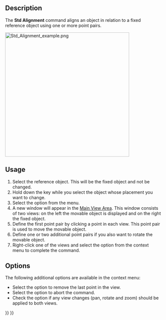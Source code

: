 <languages/>

{{Docnav
|[[Std_TransformManip|TransformManip]]
|[[Std_Edit|Edit]]
|[[Std_Edit_Menu|Std Edit Menu]]
|IconL=Std_TransformManip.svg
|IconR=Std_Edit.svg
|IconC=Freecad.svg
}}

{{GuiCommand
|Name=Std Alignment
|MenuLocation=Edit → Align To…
|Workbenches=All
|SeeAlso=[[Std_Placement|Std Placement]]
}}

==Description==

The '''Std Alignment''' command aligns an object in relation to a fixed reference object using one or more point pairs.

[[Image:Std_Alignment_example.png|400px]]
{{Caption|The command interface after two point pairs have been defined}}

==Usage==

# Select the reference object. This will be the fixed object and not be changed.
# Hold down the {{KEY|Ctrl}} key while you select the object whose placement you want to change.
# Select the {{MenuCommand|Edit → [[Image:Std_Alignment.svg|16px]] Align To…}} option from the menu.
# A new window will appear in the [[Main_View_Area|Main View Area]]. This window consists of two views: on the left the movable object is displayed and on the right the fixed object.
# Define the first point pair by clicking a point in each view. This point pair is used to move the movable object.
# Define one or two additional point pairs if you also want to rotate the movable object.
# Right-click one of the views and select the {{MenuCommand|Align}} option from the context menu to complete the command.

==Options==

The following additional options are available in the context menu:
* Select the {{MenuCommand|Remove Last Point}} option to remove the last point in the view.
* Select the {{MenuCommand|Cancel}} option to abort the command.
* Check the {{MenuCommand|Syncronize Views}} option if any view changes (pan, rotate and zoom) should be applied to both views.


{{Docnav
|[[Std_TransformManip|TransformManip]]
|[[Std_Edit|Edit]]
|[[Std_Edit_Menu|Std Edit Menu]]
|IconL=Std_TransformManip.svg
|IconR=Std_Edit.svg
|IconC=Freecad.svg
}}

{{Std_Base_navi{{#translation:}}}}
{{Userdocnavi{{#translation:}}}}